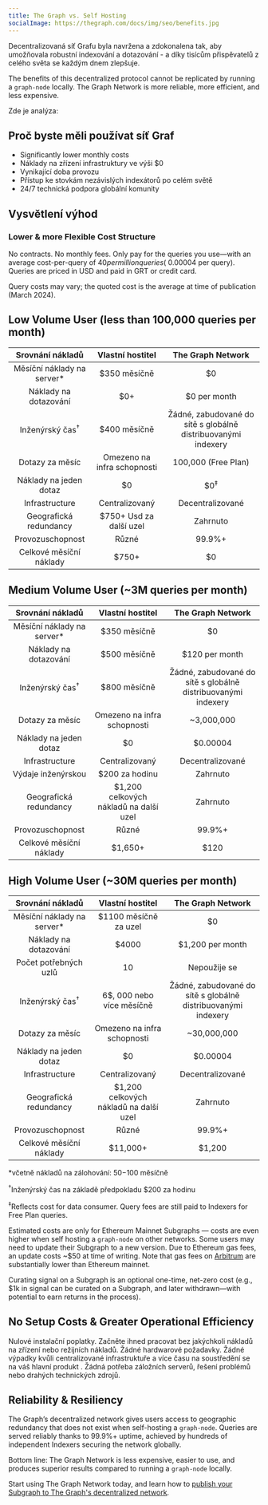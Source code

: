 ```yaml
---
title: The Graph vs. Self Hosting
socialImage: https://thegraph.com/docs/img/seo/benefits.jpg
---
```


Decentralizovaná síť Grafu byla navržena a zdokonalena tak, aby umožňovala robustní indexování a dotazování - a díky tisícům přispěvatelů z celého světa se každým dnem zlepšuje.

The benefits of this decentralized protocol cannot be replicated by running a `graph-node` locally. The Graph Network is more reliable, more efficient, and less expensive.

Zde je analýza:

## Proč byste měli používat síť Graf

- Significantly lower monthly costs
- Náklady na zřízení infrastruktury ve výši $0
- Vynikající doba provozu
- Přístup ke stovkám nezávislých indexátorů po celém světě
- 24/7 technická podpora globální komunity

## Vysvětlení výhod

### Lower & more Flexible Cost Structure

No contracts. No monthly fees. Only pay for the queries you use—with an average cost-per-query of $40 per million queries (~$0.00004 per query). Queries are priced in USD and paid in GRT or credit card.

Query costs may vary; the quoted cost is the average at time of publication (March 2024).

## Low Volume User (less than 100,000 queries per month)

| Srovnání nákladů | Vlastní hostitel | The Graph Network |
| :-: | :-: | :-: |
| Měsíční náklady na server\* | $350 měsíčně | $0 |
| Náklady na dotazování | $0+ | $0 per month |
| Inženýrský čas<sup>†</sup> | $400 měsíčně | Žádné, zabudované do sítě s globálně distribuovanými indexery |
| Dotazy za měsíc | Omezeno na infra schopnosti | 100,000 (Free Plan) |
| Náklady na jeden dotaz | $0 | $0<sup>‡</sup> |
| Infrastructure | Centralizovaný | Decentralizované |
| Geografická redundancy | $750+ Usd za další uzel | Zahrnuto |
| Provozuschopnost | Různé | 99.9%+ |
| Celkové měsíční náklady | <span className="highlight-row" />$750+ | $0 |

## Medium Volume User (~3M queries per month)

| Srovnání nákladů | Vlastní hostitel | The Graph Network |
| :-: | :-: | :-: |
| Měsíční náklady na server\* | $350 měsíčně | $0 |
| Náklady na dotazování | $500 měsíčně | $120 per month |
| Inženýrský čas<sup>†</sup> | $800 měsíčně | Žádné, zabudované do sítě s globálně distribuovanými indexery |
| Dotazy za měsíc | Omezeno na infra schopnosti | ~3,000,000 |
| Náklady na jeden dotaz | $0 | $0.00004 |
| Infrastructure | Centralizovaný | Decentralizované |
| Výdaje inženýrskou | $200 za hodinu | Zahrnuto |
| Geografická redundancy | $1,200 celkových nákladů na další uzel | Zahrnuto |
| Provozuschopnost | Různé | 99.9%+ |
| Celkové měsíční náklady | <span className="highlight-row" /> $1,650+ | $120 |

## High Volume User (~30M queries per month)

| Srovnání nákladů | Vlastní hostitel | The Graph Network |
| :-: | :-: | :-: |
| Měsíční náklady na server\* | $1100 měsíčně za uzel | $0 |
| Náklady na dotazování | $4000 | $1,200 per month |
| Počet potřebných uzlů | 10 | Nepoužije se |
| Inženýrský čas<sup>†</sup> | 6$, 000 nebo více měsíčně | Žádné, zabudované do sítě s globálně distribuovanými indexery |
| Dotazy za měsíc | Omezeno na infra schopnosti | ~30,000,000 |
| Náklady na jeden dotaz | $0 | $0.00004 |
| Infrastructure | Centralizovaný | Decentralizované |
| Geografická redundancy | $1,200 celkových nákladů na další uzel | Zahrnuto |
| Provozuschopnost | Různé | 99.9%+ |
| Celkové měsíční náklady | <span className="highlight-row" /> $11,000+ | $1,200 |

\*včetně nákladů na zálohování: $50-$100 měsíčně

<sup>†</sup>Inženýrský čas na základě předpokladu $200 za hodinu

<sup>‡</sup>Reflects cost for data consumer. Query fees are still paid to Indexers for Free Plan queries.

Estimated costs are only for Ethereum Mainnet Subgraphs — costs are even higher when self hosting a `graph-node` on other networks. Some users may need to update their Subgraph to a new version. Due to Ethereum gas fees, an update costs ~$50 at time of writing. Note that gas fees on [Arbitrum](/archived/arbitrum/arbitrum-faq/) are substantially lower than Ethereum mainnet.

Curating signal on a Subgraph is an optional one-time, net-zero cost (e.g., $1k in signal can be curated on a Subgraph, and later withdrawn—with potential to earn returns in the process).

## No Setup Costs & Greater Operational Efficiency

Nulové instalační poplatky. Začněte ihned pracovat bez jakýchkoli nákladů na zřízení nebo režijních nákladů. Žádné hardwarové požadavky. Žádné výpadky kvůli centralizované infrastruktuře a více času na soustředění se na váš hlavní produkt . Žádná potřeba záložních serverů, řešení problémů nebo drahých technických zdrojů.

## Reliability & Resiliency

The Graph’s decentralized network gives users access to geographic redundancy that does not exist when self-hosting a `graph-node`. Queries are served reliably thanks to 99.9%+ uptime, achieved by hundreds of independent Indexers securing the network globally.

Bottom line: The Graph Network is less expensive, easier to use, and produces superior results compared to running a `graph-node` locally.

Start using The Graph Network today, and learn how to [publish your Subgraph to The Graph's decentralized network](/subgraphs/quick-start/).
